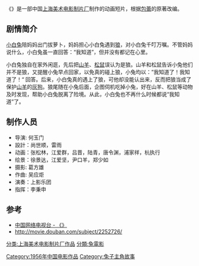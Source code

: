 {{expand|time=2013-09-02T13:10:51+00:00}}
{{Infobox Film
|片名          = {{PAGENAMEBASE}}
|其他名称      = 
|图像          = 
|图像说明      = 
|导演          = [[何玉门|何玉门]]
|监制          = 
|制片          = 
|编剧          = [[一凡|一凡]]
|剧本          = 
|故事          = 
|原著          = 
|旁白          = 
|统筹          = 
|主演          = 
|分级          = 
|副标题        = 
|主题曲        = 
|片头曲        = 
|片尾曲        = 
|配乐          = 
|摄影          = [[葛方雄|葛方雄]]
|剪辑          = 
|制片商        = [[上海美术电影制片厂|上海美术电影制片厂]]
|发行商        = 
|上映日期      = 1956年
|发行日期      = 
|片长          = 15分钟
|产地          = {{CHNML}}
|语言          = [[汉语普通话|汉语普通话]]
|官方网站      = 
|预算          = 
|票房          = 
|前集          = 
|续集          = 
|中国大陆片名  = 
|香港片名      = 
|澳门片名      = 
|台湾片名      = 
|新马片名      = 
|sarft_id    = <!-- 公映许可号码 -->
|amg_id      = <!-- AMG（All Media Guide）ID -->
|imdb_id     = <!-- IMDB（互联网电影数据库）ID -->
}}
《'''{{PAGENAMEBASE}}'''》是一部中国[[上海美术电影制片厂|上海美术电影制片厂]]制作的动画短片，根据[[包蕾|包蕾]]的原著改编。

==剧情简介==
[[白兔|小白兔]]陪妈妈出门拔萝卜，妈妈担心小白兔遇到[[狼|狼]]，对小白兔千叮万嘱。不管妈妈说什么，小白兔虽一直回答：“我知道”，但并没有都记在心里。

小白兔独自在家外闲逛，先后把[[山羊|山羊]]、[[松鼠|松鼠]]误认为是狼。山羊和松鼠告诉小兔他们并不是狼，又提醒小兔早点回家，以免真的碰上狼，小兔均以：”我知道了！我知道了！“ 回答。后来，小白兔真的遇上了狼，可他却没能认出来，反而把狼当成了保护[[山羊|山羊]]的[[灰狗|灰狗]]。狼尾随在小兔后面，企图伺机吃掉小兔，好在山羊、松鼠等动物及时发现，帮助小白兔脱离了险境。从此，小白兔也不再什么时候都说“我知道”了。

==制作人员==
* 导演: 何玉门
* 設計：尚世顺，雷雨
* 动画：张松林，江爱群，吕晋，陆青，唐令渊，浦家祥，杭执行
* 绘景：徐景达，江爱坚，尹口羊，郑少如
* 摄影: 葛方雄
* 作曲: 吴应炬
* 演奏：上影乐团
* 指挥：李秉申

==参考==
*[https://web.archive.org/web/20151006104928/http://tv.cntv.cn/video/C33032/54445a95f2544336aa74271a4eae8c23 中国网络电视台 - 《{{PAGENAMEBASE}}》]
*http://movie.douban.com/subject/2252726/ {{Wayback|url=http://movie.douban.com/subject/2252726/ |date=20190522055653 }}

{{上海美术电影制片厂1950年代作品}}

[[Category:1956年中国电影作品|Category:1956年中国电影作品]]
[[分类:上海美术电影制片厂作品|分类:上海美术电影制片厂作品]]
[[Category:兔子主角故事|Category:兔子主角故事]]
[[分類:兔電影|分類:兔電影]]